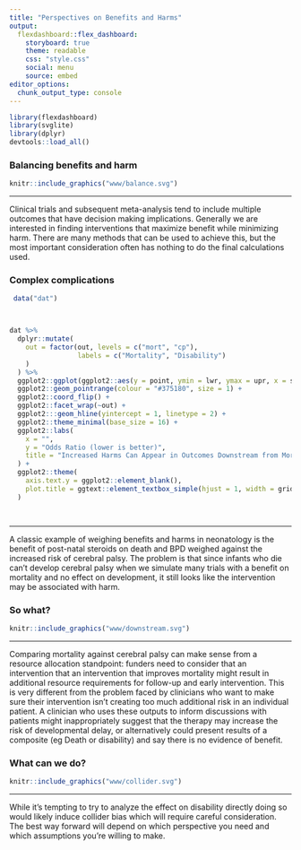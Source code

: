 ```yaml
---
title: "Perspectives on Benefits and Harms"
output: 
  flexdashboard::flex_dashboard:
    storyboard: true
    theme: readable
    css: "style.css"
    social: menu
    source: embed
editor_options: 
  chunk_output_type: console
---
```


```r
library(flexdashboard)
library(svglite)
library(dplyr)
devtools::load_all()
```

### Balancing benefits and harm

```r
knitr::include_graphics("www/balance.svg")
```

------------------------------------------------------------------------

Clinical trials and subsequent meta-analysis tend to include multiple outcomes
that have decision making implications. Generally we are interested in finding
interventions that maximize benefit while minimizing harm. There are many
methods that can be used to achieve this, but the most important consideration
often has nothing to do the final calculations used.

### Complex complications

```r

 data("dat")



dat %>%
  dplyr::mutate(
    out = factor(out, levels = c("mort", "cp"), 
                 labels = c("Mortality", "Disability")
    )
  ) %>%
  ggplot2::ggplot(ggplot2::aes(y = point, ymin = lwr, ymax = upr, x = study)) +
  ggplot2::geom_pointrange(colour = "#375180", size = 1) +
  ggplot2::coord_flip() +
  ggplot2::facet_wrap(~out) +
  ggplot2:::geom_hline(yintercept = 1, linetype = 2) +
  ggplot2::theme_minimal(base_size = 16) +
  ggplot2::labs(
    x = "",
    y = "Odds Ratio (lower is better)",
    title = "Increased Harms Can Appear in Outcomes Downstream from Mortality Even If They Don't Exist at the Patient Level"
  ) +
  ggplot2::theme(
    axis.text.y = ggplot2::element_blank(),
    plot.title = ggtext::element_textbox_simple(hjust = 1, width = grid::unit(1, "npc"), height = grid::unit(0.2, "npc"))
  ) 

  
```

------------------------------------------------------------------------

A classic example of weighing benefits and harms in neonatology is the benefit
of post-natal steroids on death and BPD weighed against the increased risk of
cerebral palsy. The problem is that since infants who die can't develop cerebral
palsy when we simulate many trials with a benefit on mortality and no effect on
development, it still looks like the intervention may be associated with harm. 

### So what?

```r
knitr::include_graphics("www/downstream.svg")
```

------------------------------------------------------------------------

Comparing mortality against cerebral palsy can make sense from a resource allocation standpoint: funders need to consider that an intervention that an
intervention that improves mortality might result in additional resource requirements for follow-up and early intervention. This is very different from
the problem faced by clinicians who want to make sure their intervention isn't
creating too much additional risk in an individual patient. A clinician who uses
these outputs to inform discussions with patients might inappropriately suggest
that the therapy may increase the risk of developmental delay, or alternatively
could present results of a composite (eg Death or disability) and say there is
no evidence of benefit.

### What can we do?

```r
knitr::include_graphics("www/collider.svg")
```

--- 
While it's tempting to try to analyze the effect on disability directly doing
so would likely induce collider bias which will require careful consideration.
The best way forward will depend on which perspective you need and which assumptions you're willing to make.
